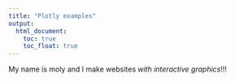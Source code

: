```yaml
---
title: "Plotly examples"
output: 
  html_document:
    toc: true
    toc_float: true
---
```



My name is moly and I make websites _with interactive graphics_!!!